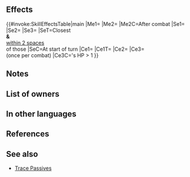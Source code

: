 {{Passive
|name=Holy Soul of Zofia
|type=B
|exclusive=1
|canUseWeapon={{WeaponList|All}}
|canUseMove={{MoveList|All}}
|properties=random_owner
|1name=Holy Soul of Zofia
|1tagid=SID_ソフィアの聖魂
|1effect=Enables【Canto (Dist.; Max ３)】.<br><br>At start of turn, inflicts Spd/Res-7,【Sabotage】, and【Discord】on closest foes and foes within 2 spaces of those foes through their next actions.<br><br>Inflicts Spd/Res-5 on foe and deals damage = 20% of unit's Spd during combat (excluding area-of-effect Specials), and also, if unit's HP > 1 and foe would reduce unit's HP to 0, unit survives with 1 HP (once per combat; does not stack with non-Special effects that allow unit to survive with 1 HP if foe's attack would reduce HP to 0). Restores 7 HP to unit after combat.<br><br>【Canto (Dist.; Max ３)】<br>After an attack, Assist skill, or structure destruction, unit can move spaces = number of spaces from start position to end position unit moved prior to taking action (max ３).<br><br>【Sabotage】<br>Inflicts penalty on unit's Atk/Spd/Def/Res during combat = highest penalty on each stat between unit and allies within 2 spaces of unit through its next action. Calculates each stat penalty independently.<br><br>【Discord】<br>Inflicts Atk/Spd/Def/Res-X on unit during combat (X = 2 + number of allies within 2 spaces of unit; max 5) through its next action.
|1cost=300
|1required=-
}}
==Effects==
{{#invoke:SkillEffectsTable|main
|Me1={{Eft|Canto|Dist.; Max 3}}
|Me2={{Eft|Heal|7}}
|Me2C=After combat
|Se1={{Eft|Penalties|Spd/Res|7}}
|Se2={{SEt|Sabotage}}
|Se3={{SEt|Discord}}
|SeT=Closest {{Tgt|Foes}}<br>'''&''' {{Tgt|Foes}}<br>[[within 2 spaces]]<br>of those {{Tgt|Foes}}
|SeC=At start of turn
|Ce1={{Eft|Temporary debuffs|Spd/Res|5}}
|Ce1T={{Tgt|Foe}}
|Ce2={{Eft|Damage Boost|20% of {{Tgt|Unit}}'s Spd|percent=0}}
|Ce3={{Eft|Miracle}}<br>(once per combat)
|Ce3C={{Tgt|Unit}}'s HP > 1
}}
==Notes==
{{Canto|Dist.; Max 3}}
{{Penalties}}
{{Sabotage}}
{{Discord}}
{{Temporary debuffs}}
{{DamageBoost}}
{{Survive with 1 HP}}
{{After combat healing}}
==List of owners==
{{Skill Hero List}}
==In other languages==
{{OtherLanguages
|japanese=
|german=
|spanishEU=
|spanishLA=
|french=
|italian=
|chineseTW=
|portuguese=
}}
==References==
<references/>
==See also==
{{See also skills|cond=(Description LIKE '%unit survives with 1 HP%' AND Description NOT LIKE '%"if foe would reduce%') AND Exclusive='1'}}
* [[Trace Passives]]
{{Passives Navbox|B}}